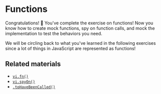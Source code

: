 # Functions

Congratulations! :tada: You've complete the exercise on functions! Now you know how to create mock functions, spy on function calls, and mock the implementation to test the behaviors you need.

We will be circling back to what you've learned in the following exercises since a lot of things in JavaScript are represented as functions!

## Related materials

- [`vi.fn()`](https://vitest.dev/api/vi.html#vi-fn)
- [`vi.spyOn()`](https://vitest.dev/api/vi.html#vi-spyon)
- [`.toHaveBeenCalled()`](https://vitest.dev/api/expect.html#tohavebeencalled)
